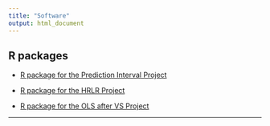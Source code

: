 ```yaml
---
title: "Software"
output: html_document
---
```


## **R packages**

  * [R package for the Prediction Interval Project](Rpacks/pipack.txt)

  * [R package for the HRLR Project](Rpacks/hrlrpack.txt)
  
  * [R package for the OLS after VS Project](Rpacks/olsvspack.txt)

* * *

